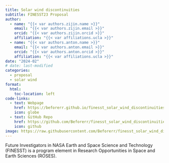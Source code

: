 ```yaml
---
title: Solar wind discontinuities
subtitle: FINESST23 Proposal
author: 
  - name: "{{< var authors.zijin.name >}}"
    email: "{{< var authors.zijin.email >}}"
    orcid: "{{< var authors.zijin.orcid >}}"
    affiliation: "{{< var affiliations.ucla >}}"
  - name: "{{< var authors.anton.name >}}"
    email: "{{< var authors.anton.email >}}"
    orcid: "{{< var authors.anton.orcid >}}"
    affiliation: "{{< var affiliations.ucla >}}"
date: "2024-02"
# date: last-modified
categories:
  - proposal
  - solar wind
format:
  html:
    toc-location: left
code-links:
  - text: Webpage
    href: https://beforerr.github.io/finesst_solar_wind_discontinuities/
    icon: globe
  - text: GitHub Repo
    href: https://github.com/Beforerr/finesst_solar_wind_discontinuities/
    icon: github
image: https://raw.githubusercontent.com/Beforerr/finesst_solar_wind_discontinuities/dd5eafec460819d3b876b6422b63f703a3b7e912/figures/orbits/juno_psp_orbit_v2.svg
---
```


Future Investigators in NASA Earth and Space Science and Technology (FINESST) is a program element in Research Opportunities in Space and Earth Sciences (ROSES).